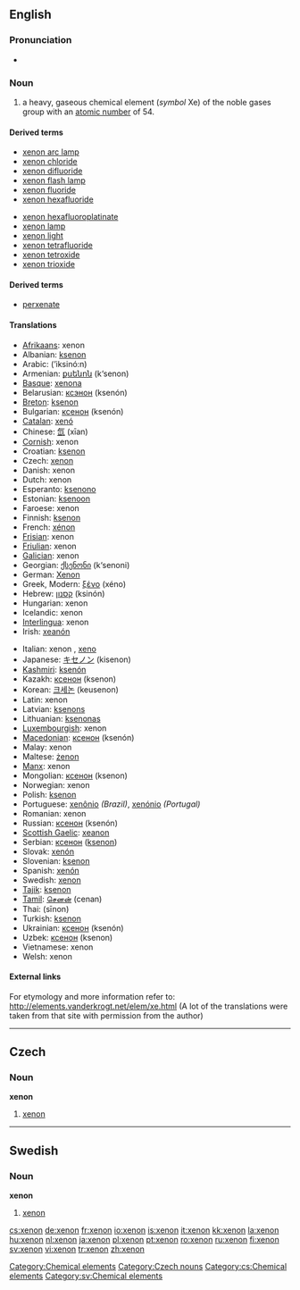 ==English==

{{elements|Xe|iodine|I|caesium|Cs}}

===Pronunciation===
* {{audio|en-us-xenon.ogg|Audio (US)}}

===Noun===
{{en-noun|-}}
{{wikipedia}}

# a heavy, gaseous chemical element (''symbol'' Xe) of the noble gases group with an [[atomic number]] of 54.<!--Encyclopedic info: It naturally occurs in vapors from hot springs and, in trace amounts, in the air-->

====Derived terms====
{{top2}}
* [[xenon arc lamp]]
* [[xenon chloride]]
* [[xenon difluoride]]
* [[xenon flash lamp]]
* [[xenon fluoride]]
* [[xenon hexafluoride]]
{{mid2}}
* [[xenon hexafluoroplatinate]]
* [[xenon lamp]]
* [[xenon light]]
* [[xenon tetrafluoride]]
* [[xenon tetroxide]]
* [[xenon trioxide]]
{{bottom}}

====Derived terms====
* [[perxenate]]

====Translations====
{{top}}
* [[Afrikaans]]: xenon
* Albanian: [[ksenon]]
* Arabic: {{ARchar|[[اكسينون|إكسينون]]}} (’iksinó:n) {{m}}
* Armenian: [[քսենոն]] (k‘senon)
* [[Basque]]: [[xenona]]
* Belarusian: [[ксэнон]] (ksenón) {{m}}
* [[Breton]]: [[ksenon]]
* Bulgarian: [[ксенон]] (ksenón) {{m}}
* [[Catalan]]: [[xenó]]
* Chinese: [[氙]] (xīan)
* [[Cornish]]: xenon
* Croatian: [[ksenon]]
* Czech: [[#Czech|xenon]] {{m}}
* Danish: xenon
* Dutch: xenon {{n}}
* Esperanto: [[ksenono]]
* Estonian: [[ksenoon]]
* Faroese: xenon
* Finnish: [[ksenon]]
* French: [[xénon]] {{m}}
* [[Frisian]]: xenon
* [[Friulian]]: xenon
* [[Galician]]: xenon
* Georgian: [[ქსენონი]] (k‘senoni)
* German: [[Xenon]] {{n}}
* Greek, Modern: [[ξένο]] (xéno) {{n}}
* Hebrew: [[קסנון]] (ksinón)
* Hungarian: xenon
* Icelandic: xenon
* [[Interlingua]]: xenon
* Irish: [[xeanón]]
{{mid}}
* Italian: xenon {{m}}, [[xeno]] {{m}}
* Japanese: [[キセノン]] (kisenon)
* [[Kashmiri]]: [[ksenón]]
* Kazakh: [[ксенон]] (ksenon)
* Korean: [[크세논]] (keusenon)
* Latin: xenon
* Latvian: [[ksenons]]
* Lithuanian: [[ksenonas]]
* [[Luxembourgish]]: xenon
* [[Macedonian]]: [[ксенон]] (ksenón) {{m}}
* Malay: xenon
* Maltese: [[żenon]]
* [[Manx]]: xenon
* Mongolian: [[ксенон]] (ksenon)
* Norwegian: xenon
* Polish: [[ksenon]] {{m}}
* Portuguese: [[xenônio]] {{m}} ''(Brazil)'', [[xenónio]] {{m}} ''(Portugal)''
* Romanian: xenon {{n}}
* Russian: [[ксенон]] (ksenón) {{m}}
* [[Scottish Gaelic]]: [[xeanon]]
* Serbian: [[ксенон]] ([[ksenon]]) {{m}}
* Slovak: [[xenón]]
* Slovenian: [[ksenon]]
* Spanish: [[xenón]] {{m}}
* Swedish: [[#Swedish|xenon]] {{c}}
* [[Tajik]]: [[ksenon]]
* [[Tamil]]: [[செனன்]] (cenan)
* Thai: {{THchar|[[ซีนอน]]}} (sīnon)
* Turkish: [[ksenon]]
* Ukrainian: [[ксенон]] (ksenón) {{m}}
* Uzbek: [[ксенон]] (ksenon)
* Vietnamese: xenon
* Welsh: xenon
{{bottom}}

====External links====
For etymology and more information refer to:
http://elements.vanderkrogt.net/elem/xe.html
(A lot of the translations were taken from that site with permission from the author)

[[Category:Chemical elements]]

----

==Czech==

===Noun===
'''xenon''' {{m}}

# [[#English|xenon]]

[[Category:Czech nouns]]
[[Category:cs:Chemical elements]]

----

==Swedish==

===Noun===
{{sv-noun-unc-irreg-c|2=xenonen}}
'''xenon''' {{c}}

# [[#English|xenon]]

[[Category:sv:Chemical elements]]

[[cs:xenon]]
[[de:xenon]]
[[fr:xenon]]
[[io:xenon]]
[[is:xenon]]
[[it:xenon]]
[[kk:xenon]]
[[la:xenon]]
[[hu:xenon]]
[[nl:xenon]]
[[ja:xenon]]
[[pl:xenon]]
[[pt:xenon]]
[[ro:xenon]]
[[ru:xenon]]
[[fi:xenon]]
[[sv:xenon]]
[[vi:xenon]]
[[tr:xenon]]
[[zh:xenon]]